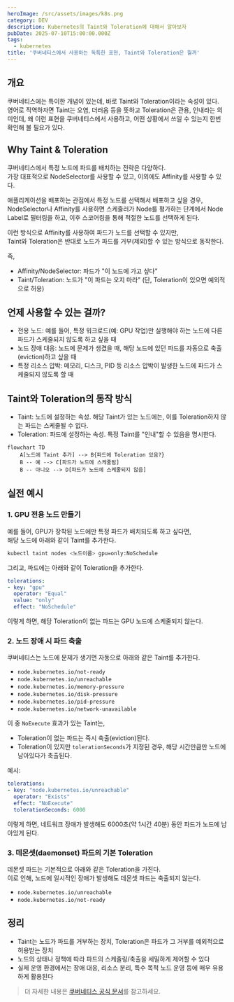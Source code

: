 ```yaml
---
heroImage: /src/assets/images/k8s.png
category: DEV
description: Kubernetes의 Taint와 Toleration에 대해서 알아보자
pubDate: 2025-07-10T15:00:00.000Z
tags:
  - kubernetes
title: '쿠버네티스에서 사용하는 독특한 표현, Taint와 Toleration은 뭘까'
---
```


## 개요

쿠버네티스에는 특이한 개념이 있는데, 바로 Taint와 Toleration이라는 속성이 있다.  
영어로 직역하자면 Taint는 오염, 더러움 등을 뜻하고 Toleration은 관용, 인내라는 의미인데, 왜 이런 표현을 쿠버네티스에서 사용하고, 어떤 상황에서 쓰일 수 있는지 한번 확인해 볼 필요가 있다.

## Why Taint & Toleration

쿠버네티스에서 특정 노드에 파드를 배치하는 전략은 다양하다.  
가장 대표적으로 NodeSelector를 사용할 수 있고, 이외에도 Affinity를 사용할 수 있다.

애플리케이션을 배포하는 관점에서 특정 노드를 선택해서 배포하고 싶을 경우, NodeSelector나 Affinity를 사용하면 스케줄러가 Node를 평가하는 단계에서 Node Label로 필터링을 하고, 이후 스코어링을 통해 적절한 노드를 선택하게 된다.

이런 방식으로 Affinity를 사용하여 파드가 노드를 선택할 수 있지만,  
Taint와 Toleration은 반대로 노드가 파드를 거부(제외)할 수 있는 방식으로 동작한다.

즉,  
- Affinity/NodeSelector: 파드가 "이 노드에 가고 싶다"  
- Taint/Toleration: 노드가 "이 파드는 오지 마라" (단, Toleration이 있으면 예외적으로 허용)



## 언제 사용할 수 있는 걸까?

- 전용 노드: 예를 들어, 특정 워크로드(예: GPU 작업)만 실행해야 하는 노드에 다른 파드가 스케줄되지 않도록 하고 싶을 때
- 노드 장애 대응: 노드에 문제가 생겼을 때, 해당 노드에 있던 파드를 자동으로 축출(eviction)하고 싶을 때
- 특정 리소스 압박: 메모리, 디스크, PID 등 리소스 압박이 발생한 노드에 파드가 스케줄되지 않도록 할 때



## Taint와 Toleration의 동작 방식

- Taint: 노드에 설정하는 속성. 해당 Taint가 있는 노드에는, 이를 Toleration하지 않는 파드는 스케줄될 수 없다.
- Toleration: 파드에 설정하는 속성. 특정 Taint를 "인내"할 수 있음을 명시한다.

```mermaid
flowchart TD
    A[노드에 Taint 추가] --> B{파드에 Toleration 있음?}
    B -- 예 --> C[파드가 노드에 스케줄됨]
    B -- 아니오 --> D[파드가 노드에 스케줄되지 않음]
```

## 실전 예시

### 1. GPU 전용 노드 만들기

예를 들어, GPU가 장착된 노드에만 특정 파드가 배치되도록 하고 싶다면,  
해당 노드에 아래와 같이 Taint를 추가한다.

```bash
kubectl taint nodes <노드이름> gpu=only:NoSchedule
```

그리고, 파드에는 아래와 같이 Toleration을 추가한다.

```yaml
tolerations:
- key: "gpu"
  operator: "Equal"
  value: "only"
  effect: "NoSchedule"
```

이렇게 하면, 해당 Toleration이 없는 파드는 GPU 노드에 스케줄되지 않는다.

### 2. 노드 장애 시 파드 축출

쿠버네티스는 노드에 문제가 생기면 자동으로 아래와 같은 Taint를 추가한다.

- `node.kubernetes.io/not-ready`
- `node.kubernetes.io/unreachable`
- `node.kubernetes.io/memory-pressure`
- `node.kubernetes.io/disk-pressure`
- `node.kubernetes.io/pid-pressure`
- `node.kubernetes.io/network-unavailable`

이 중 `NoExecute` 효과가 있는 Taint는,  
- Toleration이 없는 파드는 즉시 축출(eviction)된다.
- Toleration이 있지만 `tolerationSeconds`가 지정된 경우, 해당 시간만큼만 노드에 남아있다가 축출된다.

예시:

```yaml
tolerations:
- key: "node.kubernetes.io/unreachable"
  operator: "Exists"
  effect: "NoExecute"
  tolerationSeconds: 6000
```

이렇게 하면, 네트워크 장애가 발생해도 6000초(약 1시간 40분) 동안 파드가 노드에 남아있게 된다.

### 3. 데몬셋(daemonset) 파드의 기본 Toleration

데몬셋 파드는 기본적으로 아래와 같은 Toleration을 가진다.  
이로 인해, 노드에 일시적인 장애가 발생해도 데몬셋 파드는 축출되지 않는다.

- `node.kubernetes.io/unreachable`
- `node.kubernetes.io/not-ready`

## 정리

- Taint는 노드가 파드를 거부하는 장치, Toleration은 파드가 그 거부를 예외적으로 허용받는 장치
- 노드의 상태나 정책에 따라 파드의 스케줄링/축출을 세밀하게 제어할 수 있다
- 실제 운영 환경에서는 장애 대응, 리소스 분리, 특수 목적 노드 운영 등에 매우 유용하게 활용된다

> 더 자세한 내용은 [쿠버네티스 공식 문서](https://kubernetes.io/ko/docs/concepts/scheduling-eviction/taint-and-toleration/)를 참고하세요.

